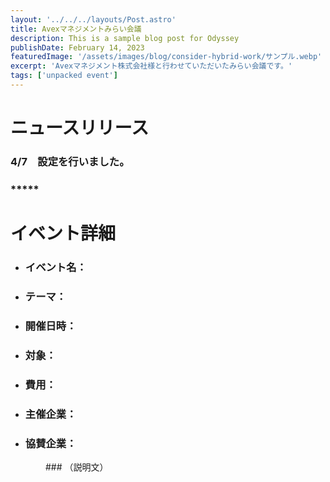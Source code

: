 ```yaml
---
layout: '../../../layouts/Post.astro'
title: Avexマネジメントみらい会議
description: This is a sample blog post for Odyssey
publishDate: February 14, 2023
featuredImage: '/assets/images/blog/consider-hybrid-work/サンプル.webp'
excerpt: 'Avexマネジメント株式会社様と行わせていただいたみらい会議です。'
tags: ['unpacked event']
---
```


# ニュースリリース

### 4/7　設定を行いました。

### *****

# イベント詳細

- ### イベント名：
- ### テーマ：
- ### 開催日時：
- ### 対象：
- ### 費用：
- ### 主催企業：
- ### 協賛企業：

　　　　### （説明文）
